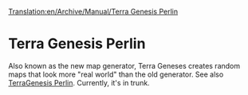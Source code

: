 [[Translation:en/Archive/Manual/Terra Genesis Perlin]]
=Terra Genesis Perlin=

Also known as the new map generator, Terra Geneses creates random maps that look more "real world" than the old generator. See also [http://www.tt-forums.net/viewtopic.php?t=23434 TerraGenesis Perlin]. Currently, it's in trunk.

{{en/Expand|adding more information, since this is just a starter}}